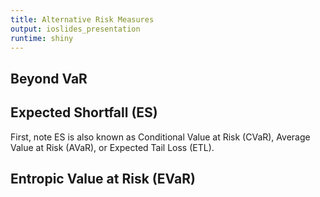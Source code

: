 ```yaml
---
title: Alternative Risk Measures
output: ioslides_presentation
runtime: shiny
---
```


## Beyond VaR




## Expected Shortfall (ES)

First, note ES is also known as Conditional Value at Risk (CVaR), Average Value at Risk (AVaR), or Expected Tail Loss (ETL).


## Entropic Value at Risk (EVaR)


